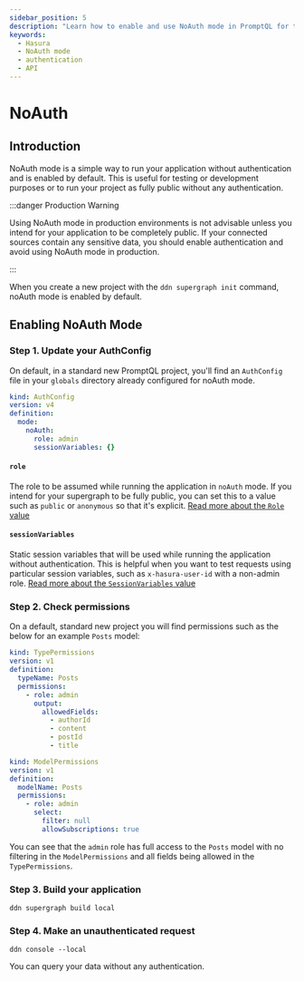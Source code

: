 ```yaml
---
sidebar_position: 5
description: "Learn how to enable and use NoAuth mode in PromptQL for testing or development purposes."
keywords:
  - Hasura
  - NoAuth mode
  - authentication
  - API
---
```



# NoAuth

## Introduction

NoAuth mode is a simple way to run your application without authentication and is enabled by default. This is useful for
testing or development purposes or to run your project as fully public without any authentication.

:::danger Production Warning

Using NoAuth mode in production environments is not advisable unless you intend for your application to be completely
public. If your connected sources contain any sensitive data, you should enable authentication and avoid using NoAuth
mode in production.

:::

When you create a new project with the `ddn supergraph init` command, noAuth mode is enabled by default.

## Enabling NoAuth Mode

### Step 1. Update your AuthConfig

On default, in a standard new PromptQL project, you'll find an `AuthConfig` file in your `globals` directory already
configured for noAuth mode.

```yaml title="An AuthConfig for noAuth mode:"
kind: AuthConfig
version: v4
definition:
  mode:
    noAuth:
      role: admin
      sessionVariables: {}
```

#### `role`

The role to be assumed while running the application in `noAuth` mode. If you intend for your supergraph to be fully
public, you can set this to a value such as `public` or `anonymous` so that it's explicit.
[Read more about the `Role` value](/reference/metadata-reference/auth-config.mdx#authconfig-role)

#### `sessionVariables`

Static session variables that will be used while running the application without authentication. This is helpful when
you want to test requests using particular session variables, such as `x-hasura-user-id` with a non-admin role.
[Read more about the `SessionVariables` value](/reference/metadata-reference/auth-config.mdx#authconfig-sessionvariables)

### Step 2. Check permissions

On a default, standard new project you will find permissions such as the below for an example `Posts` model:

```yaml title="TypePermissions:"
kind: TypePermissions
version: v1
definition:
  typeName: Posts
  permissions:
    - role: admin
      output:
        allowedFields:
          - authorId
          - content
          - postId
          - title
```

```yaml title="ModelPermissions:"
kind: ModelPermissions
version: v1
definition:
  modelName: Posts
  permissions:
    - role: admin
      select:
        filter: null
        allowSubscriptions: true
```

You can see that the `admin` role has full access to the `Posts` model with no filtering in the `ModelPermissions` and
all fields being allowed in the `TypePermissions`.

### Step 3. Build your application

```ddn
ddn supergraph build local
```

### Step 4. Make an unauthenticated request

```title="Open the Hasura DDN console and make a request:"
ddn console --local
```

You can query your data without any authentication.
